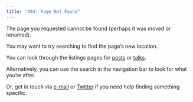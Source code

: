 ```yaml
---
title: "404: Page Not Found"
---
```


The page you requested cannot be found (perhaps it was moved or renamed).

You may want to try searching to find the page's new location.

You can look through the listings pages for [posts](/posts/) or [talks](/talks/).

Alternatively, you can use the search in the navigation bar to look for what
you're after.

Or, get in touch via [e-mail](mailto:saforem2@gmail.com) or
[Twitter](https://twitter.com/saforem2) if you need help finding something
specific.

